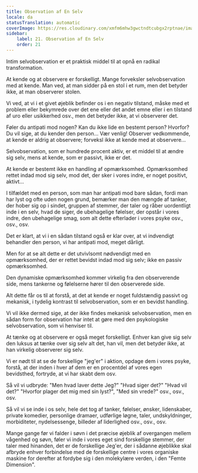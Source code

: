 ```yaml
---
title: Observation af En Selv
locale: da
statusTranslation: automatic
coverImage: https://res.cloudinary.com/xmfm6mhw3gwctndtcubgx2rptnae/image/upload/v1740468922/small_cover_tratado_de_psicologia_revolucionaria_a4c0dca4e0.webp
sidebar:
    label: 21. Observation af En Selv
    order: 21
---
```

Intim selvobservation er et praktisk middel til at opnå en radikal transformation.

At kende og at observere er forskelligt. Mange forveksler selvobservation med at kende. Man ved, at man sidder på en stol i et rum, men det betyder ikke, at man observerer stolen.

Vi ved, at vi i et givet øjeblik befinder os i en negativ tilstand, måske med et problem eller bekymrede over det ene eller det andet emne eller i en tilstand af uro eller usikkerhed osv., men det betyder ikke, at vi observerer det.

Føler du antipati mod nogen? Kan du ikke lide en bestemt person? Hvorfor? Du vil sige, at du kender den person... Vær venlig! Observer vedkommende, at kende er aldrig at observere; forveksl ikke at kende med at observere...

Selvobservation, som er hundrede procent aktiv, er et middel til at ændre sig selv, mens at kende, som er passivt, ikke er det.

At kende er bestemt ikke en handling af opmærksomhed. Opmærksomhed rettet indad mod sig selv, mod det, der sker i vores indre, er noget positivt, aktivt...

I tilfældet med en person, som man har antipati mod bare sådan, fordi man har lyst og ofte uden nogen grund, bemærker man den mængde af tanker, der hober sig op i sindet, gruppen af stemmer, der taler og råber uordentligt inde i en selv, hvad de siger, de ubehagelige følelser, der opstår i vores indre, den ubehagelige smag, som alt dette efterlader i vores psyke osv., osv., osv.

Det er klart, at vi i en sådan tilstand også er klar over, at vi indvendigt behandler den person, vi har antipati mod, meget dårligt.

Men for at se alt dette er det utvivlsomt nødvendigt med en opmærksomhed, der er rettet bevidst indad mod sig selv; ikke en passiv opmærksomhed.

Den dynamiske opmærksomhed kommer virkelig fra den observerende side, mens tankerne og følelserne hører til den observerede side.

Alt dette får os til at forstå, at det at kende er noget fuldstændig passivt og mekanisk, i tydelig kontrast til selvobservation, som er en bevidst handling.

Vi vil ikke dermed sige, at der ikke findes mekanisk selvobservation, men en sådan form for observation har intet at gøre med den psykologiske selvobservation, som vi henviser til.

At tænke og at observere er også meget forskelligt. Enhver kan give sig selv den luksus at tænke over sig selv alt det, han vil, men det betyder ikke, at han virkelig observerer sig selv.

Vi er nødt til at se de forskellige "jeg'er" i aktion, opdage dem i vores psyke, forstå, at der inden i hver af dem er en procentdel af vores egen bevidsthed, fortryde, at vi har skabt dem osv.

Så vil vi udbryde: "Men hvad laver dette Jeg?" "Hvad siger det?" "Hvad vil det?" "Hvorfor plager det mig med sin lyst?", "Med sin vrede?" osv., osv., osv.

Så vil vi se inde i os selv, hele det tog af tanker, følelser, ønsker, lidenskaber, private komedier, personlige dramaer, udførlige løgne, taler, undskyldninger, morbiditeter, nydelsessenge, billeder af liderlighed osv., osv., osv.

Mange gange før vi falder i søvn i det præcise øjeblik af overgangen mellem vågenhed og søvn, føler vi inde i vores eget sind forskellige stemmer, der taler med hinanden, det er de forskellige Jeg'er, der i sådanne øjeblikke skal afbryde enhver forbindelse med de forskellige centre i vores organiske maskine for derefter at fordybe sig i den molekylære verden, i den "Femte Dimension".

